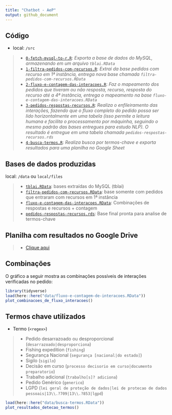 ```yaml
---
title: "Chatbot - AeP"
output: github_document
---
```


## Código
* local: `/src`

> 
- [`0-fetch-mysql-to-r.R`](src/0-fetch-mysql-to-r.R): *Exporta a base de dados do MySQL, armazenando em um arquivo `tblai.RData`*
- [`1-filtra-pedidos-com-recursos.R`](src/1-filtra-pedidos-com-recursos.R): *Extrai da base pedidos com recurso em 1ª instância, entrega nova base chamada `filtra-pedidos-com-recursos.RData`*
- [`2-fluxo-e-contagem-das-interacoes.R`](src/2-fluxo-e-contagem-das-interacoes.R): *Faz o mapeamento dos pedidos que tiveram ou não resposta, recurso, resposta do recurso até a 4ª instãncia, entrega o mapeamento na base `fluxo-e-contagem-das-interacoes.RData`*
- [`3-pedidos-respostas-recursos.R`](src/3-pedidos-respostas-recursos.R): *Realiza o enfileiramento das interações, fazendo que o fluxo completo do pedido possa ser lido horizontalmente em uma tabela (isso permite a leitura humana e facilita o processamento por máquinha, seguindo o mesmo padrão das bases entregues para estudo NLP). O resultado é entregue em uma tabela chamada `pedidos-respostas-recursos.rds`*
- [`4-busca-termos.R`](src/4-busca-termos.R): *Realiza busca por termos-chave e exporta resultados para uma planilha no Google Sheet*

## Bases de dados produzidas
local: `/data` ou `local/files`

>
- [`tblai.RData`](https://drive.google.com/file/d/1MZcRj2hZGmdToccZoMOiRH9eR78AU7Gb/view?usp=sharing): bases extraídas do MySQL (tblai)
- [`filtra-pedidos-com-recursos.RData`](data/filtra-pedidos-com-recursos.RData): base somente com pedidos que entraram com recursos em 1ª instância
- [`fluxo-e-contagem-das-interacoes.RData`](data/fluxo-e-contagem-das-interacoes.RData): Combinações de respostas e recursos + contagem
- [`pedidos-respostas-recursos.rds`](data/pedidos-respostas-recursos.rds): Base final pronta para analise de termos-chave

## Planilha com resultados no Google Drive
>
- [Clique aqui](https://docs.google.com/spreadsheets/d/1oyA3Pnf382uwHE1Ovg4WMGA4hdzBTiju9M5uiRguW-0)

## Combinações

O gráfico a seguir mostra as combinações possíveis de interações verificadas no pedido:

```r
library(tidyverse)
load(here::here("data/fluxo-e-contagem-de-interacoes.RData"))
plot_combinacoes_de_fluxo_interacoes()
```


## Termos chave utilizados

* Termo (`<regex>`)

> 
* Pedido desarrazoado ou desproporcional (`desarrazoado|desproporciona`)
* Fishing expedition (`fishing`)
* Segurança Nacional (`segurança [nacional|do estado]`)
* Sigilo (`sigilo`)
* Decisão em curso (`processo decisorio em curso|documento preparatorio`)
* Trabalho adicional (`trabalho[s]? adiciona`)
* Pedido Genérico (`generico`)
* LGPD (`lei geral de proteção de dados|lei de protecao de dados pessoais|13\\.?709|13\\.?853|lgpd`)

```r
load(here::here("data/busca-termos.RData"))
plot_resultados_detecao_termos()
```